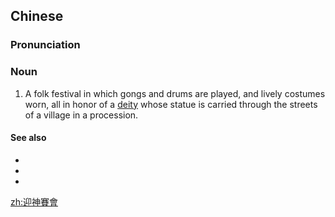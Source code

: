 {{also|迎神赛会}}
==Chinese==
{{zh-forms|s=迎神赛会|type=22}}

===Pronunciation===
{{zh-pron
|m=yíngshén sàihuì
|cat=n
}}

===Noun===
{{zh-noun}}

# A folk festival in which gongs and drums are played, and lively costumes worn, all in honor of a [[deity]] whose statue is carried through the streets of a village in a procession.

====See also====
* {{zh-l|春社}}
* {{zh-l|秋社}}
* {{zh-l|社賽}}

[[zh:迎神賽會]]